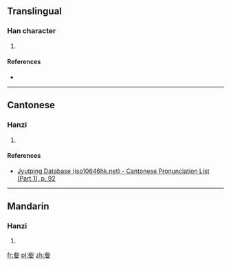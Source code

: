 ==Translingual==

===Han character===
{{Han char|rn=38|rad=女|as=05|sn=8|four=|canj=卜心女 (YPV)|ids=⿱[[此]][[女]]}}

# {{defn|Han|sort=女05}}

====References====
* {{Han ref|kx=0259.120|dkj=06183|dj=0525.020|hdz=21043.140|uh=59D5|ud=22997}}

----

==Cantonese==

===Hanzi===
{{yue-hanzi|jyut=[[zi1]]|y=zi1}}

# {{defn|lang=yue|sort=女05}}

====References====
* [http://www.iso10646hk.net/jp/document/download.jsp Jyutping Database (iso10646hk.net) - Cantonese Pronunciation List (Part 1), p. 92]

----

==Mandarin==

===Hanzi===
{{cmn-hanzi|pin=[[zī]] ([[zi1]]), [[jiǎo]] ([[jiao3]]), [[xiáo]] ([[xiao2]])|wg=tzu<sup>1</sup>, chiao<sup>3</sup>, hsiao<sup>2</sup>}}

# {{defn|lang=cmn|sort=女05}}

[[fr:姕]]
[[pl:姕]]
[[zh:姕]]